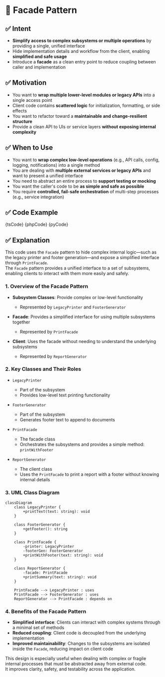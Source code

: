 

# 🧩 Facade Pattern

## ✅ Intent

- **Simplify access to complex subsystems or multiple operations** by providing a single, unified interface
- Hide implementation details and workflow from the client, enabling **simplified and safe usage**
- Introduce a **facade** as a clean entry point to reduce coupling between caller and implementation

## ✅ Motivation

- You want to **wrap multiple lower-level modules or legacy APIs** into a single access point
- Client code contains **scattered logic** for initialization, formatting, or side effects
- You want to refactor toward a **maintainable and change-resilient structure**
- Provide a clean API to UIs or service layers **without exposing internal complexity**

## ✅ When to Use

- You want to **wrap complex low-level operations** (e.g., API calls, config, logging, notifications) into a single method
- You are dealing with **multiple external services or legacy APIs** and want to present a unified interface
- You need to abstract an entire process to **support testing or mocking**
- You want the caller's code to be **as simple and safe as possible**
- You require **controlled, fail-safe orchestration** of multi-step processes (e.g., service integration)

## ✅ Code Example

<Tabs groupId="language">
  <TabItem value="ts" label="TypeScript">
    <CodeBlock language="ts">{tsCode}</CodeBlock>
  </TabItem>
  <TabItem value="php" label="PHP">
    <CodeBlock language="php">{phpCode}</CodeBlock>
  </TabItem>
  <TabItem value="python" label="Python">
    <CodeBlock language="python">{pyCode}</CodeBlock>
  </TabItem>
</Tabs>

## ✅ Explanation

This code uses the `Facade` pattern to hide complex internal logic—such as the legacy printer and footer generation—and expose a simplified interface through `PrintFacade`.  
The `Facade` pattern provides a unified interface to a set of subsystems, enabling clients to interact with them more easily and safely.

### 1. Overview of the Facade Pattern

- **Subsystem Classes**: Provide complex or low-level functionality

  - Represented by `LegacyPrinter` and `FooterGenerator`

- **Facade**: Provides a simplified interface for using multiple subsystems together

  - Represented by `PrintFacade`

- **Client**: Uses the facade without needing to understand the underlying subsystems
  - Represented by `ReportGenerator`

### 2. Key Classes and Their Roles

- `LegacyPrinter`

  - Part of the subsystem
  - Provides low-level text printing functionality

- `FooterGenerator`

  - Part of the subsystem
  - Generates footer text to append to documents

- `PrintFacade`

  - The facade class
  - Orchestrates the subsystems and provides a simple method: `printWithFooter`

- `ReportGenerator`
  - The client class
  - Uses the `PrintFacade` to print a report with a footer without knowing internal details

### 3. UML Class Diagram

```mermaid
classDiagram
    class LegacyPrinter {
        +printText(text: string): void
    }

    class FooterGenerator {
        +getFooter(): string
    }

    class PrintFacade {
        -printer: LegacyPrinter
        -footerGen: FooterGenerator
        +printWithFooter(text: string): void
    }

    class ReportGenerator {
        -facade: PrintFacade
        +printSummary(text: string): void
    }

    PrintFacade --> LegacyPrinter : uses
    PrintFacade --> FooterGenerator : uses
    ReportGenerator --> PrintFacade : depends on
```

### 4. Benefits of the Facade Pattern

- **Simplified interface**: Clients can interact with complex systems through a minimal set of methods
- **Reduced coupling**: Client code is decoupled from the underlying implementation
- **Improved maintainability**: Changes to the subsystems are isolated inside the `Facade`, reducing impact on client code

This design is especially useful when dealing with complex or fragile internal processes that must be abstracted away from external code.  
It improves clarity, safety, and testability across the application.
